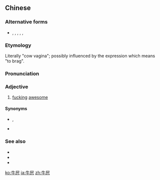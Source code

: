 ==Chinese==
{{zh-forms}}

===Alternative forms===
* {{zh-l|NB}}, {{zh-l|牛B}}, {{zh-l|牛逼}}, {{zh-l|牛鼻}}, {{zh-l|牛比}}, {{zh-l|牛掰}}

===Etymology===
Literally "cow vagina"; possibly influenced by the expression {{zh-l|吹牛皮}} which means "to brag".

===Pronunciation===
{{zh-pron
|m=niúbī
|c=ngau4 bei1
|j=niou1 bi1
|cat=a
}}

===Adjective===
{{zh-adj}}

# {{lb|zh|slang}} [[fucking]] [[awesome]]
#: {{zh-x|他 小說 寫 得{de} 太 牛屄{bī} 了。|The novels he writes are '''fucking awesome'''.}}
#: {{zh-x|哥們兒{r}，別 瞎 說，^美國 比 ^英國 牛屄{bī}，^美國 是 超級.大國！|Dude, don't talk shit. America's '''heaps stronger''' than Britain - U.S.A. is the superpower!}}
#: {{zh-x|這 輛 摩托車 真 牛屄{bī}，載 了 三 個 人 還 開 這麼 快。|This motorbike's '''frigging awesome'''. Even with three people it still goes pretty fast.}}

====Synonyms====
* {{zh-l|牛叉}}, {{zh-l|牛X}}
* {{zh-l|牛}}

===See also===
* {{zh-l|傻逼}}
* {{zh-l|太強}}
* {{zh-l|酷比}}

[[ko:牛屄]]
[[ja:牛屄]]
[[zh:牛屄]]